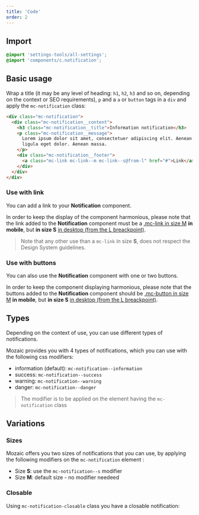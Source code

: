 ```yaml
---
title: 'Code'
order: 2
---
```


## Import

```scss
@import 'settings-tools/all-settings';
@import 'components/c.notification';
```

## Basic usage

Wrap a title (it may be any level of heading: `h1`, `h2`, `h3` and so on, depending on the context or SEO requirements), `p` and a `a` or `button` tags in a `div` and apply the `mc-notification` class:

```html
<div class="mc-notification">
  <div class="mc-notification__content">
    <h3 class="mc-notification__title">Information notification</h3>
    <p class="mc-notification__message">
      Lorem ipsum dolor sit amet, consectetuer adipiscing elit. Aenean commodo
      ligula eget dolor. Aenean massa.
    </p>
    <div class="mc-notification__footer">
      <a class="mc-link mc-link--m mc-link--s@from-l" href="#">Link</a>
    </div>
  </div>
</div>
```

### Use with link

You can add a link to your **Notification** component.

In order to keep the display of the component harmonious, please note that the link added to the **Notification** component must be a [.mc-link in size M](/Components/Links/code/#available-sizes) **in mobile**, but **in size S** [in desktop (from the L breackpoint)](/Components/Links/code/#responsive-classes).

> Note that any other use than a `mc-link` in size **S**, does not respect the Design System guidelines.

### Use with buttons

You can also use the **Notification** component with one or two buttons.

In order to keep the component displaying harmonious, please note that the buttons added to the **Notification** component should be [.mc-button in size M](/Components/Buttons/#sizes) **in mobile**, but **in size S** [in desktop (from the L breackpoint)](/Components/Buttons/code/#responsive-classes).

<Story id="indicator-notification--with-button" />

<Story id="indicator-notification--with-buttons" height="360" />

## Types

Depending on the context of use, you can use different types of notifications.

Mozaic provides you with 4 types of notifications, which you can use with the following css modifiers:

- information (default): `mc-notification--information`
- success: `mc-notification--success`
- warning: `mc-notification--warning`
- danger: `mc-notification--danger`

> The modifier is to be applied on the element having the `mc-notification` class

## Variations

### Sizes

Mozaic offers you two sizes of notifications that you can use, by applying the following modifiers on the `mc-notification` element :

- Size **S**: use the `mc-notification--s` modifier
- Size **M**: default size - no modifier needeed

### Closable

Using `mc-notification-closable` class you have a closable notification:

<Story id="indicator-notification--closable" />
